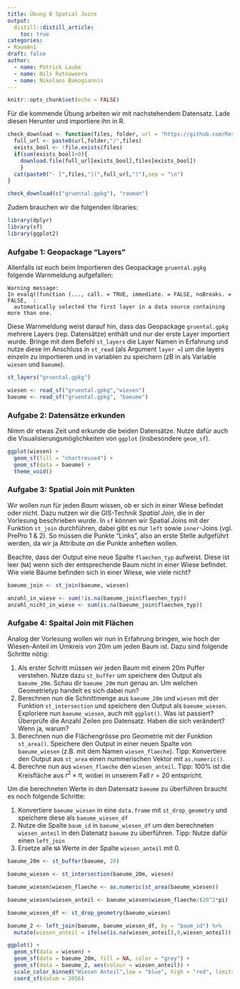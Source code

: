 ```yaml
---
title: Übung B Spatial Joins
output: 
  distill::distill_article:
    toc: true
categories:
- RaumAn1
draft: false
author:
  - name: Patrick Laube
  - name: Nils Ratnaweera
  - name: Nikolaos Bakogiannis
---
```


```r
knitr::opts_chunk$set(echo = FALSE)
```


Für die kommende Übung arbeiten wir mit nachstehendem Datensatz. Lade diesen Herunter und importiere ihn in R.


```r
check_download <- function(files, folder, url = "https://github.com/ResearchMethods-ZHAW/datasets/raw/main/"){
  full_url <- paste0(url,folder,"/",files)
  exists_bool <- !file.exists(files)
  if(sum(exists_bool)>0){
    download.file(full_url[exists_bool],files[exists_bool])
    }
  cat(paste0("- [",files,"](",full_url,")"),sep = "\n")
}

check_download(c("gruental.gpkg"), "rauman")

```

Zudem brauchen wir die folgenden libraries:

```r
library(dplyr)
library(sf)
library(ggplot2)
```

### Aufgabe 1: Geopackage "Layers"

Allenfalls ist euch beim Importieren des Geopackage `gruental.pgkg` folgende Warnmeldung aufgefallen:

```
Warning message:
In evalq((function (..., call. = TRUE, immediate. = FALSE, noBreaks. = FALSE,  :
  automatically selected the first layer in a data source containing more than one.
```

Diese Warnmeldung weist darauf hin, dass das Geopackage `gruental.gpkg` mehrere Layers (rep. Datensätze) enthält und nur der erste Layer importiert wurde. Bringe mit dem Befehl `st_layers` die Layer Namen in Erfahrung und nutze diese im Anschluss in `st_read` (als Argument `layer = `) um die layers einzeln zu importieren und in variablen zu speichern (zB in als Variable `wiesen` und `baeume`).


```r
st_layers("gruental.gpkg")

wiesen <- read_sf("gruental.gpkg","wiesen")
baeume <- read_sf("gruental.gpkg", "baeume")
```


### Aufgabe 2: Datensätze erkunden

Nimm dir etwas Zeit und erkunde die beiden Datensätze. Nutze dafür auch die Visualisierungsmöglichkeiten von `ggplot` (insbesondere `geom_sf`).

```r
ggplot(wiesen) +
  geom_sf(fill = "chartreuse4") +
  geom_sf(data = baeume) +
  theme_void()
```


### Aufgabe 3:  Spatial Join mit Punkten

Wir wollen nun für jeden *Baum* wissen, ob er sich in einer Wiese befindet oder nicht. Dazu nutzen wir die GIS-Technik *Spatial Join*, die in der Vorlesung beschrieben wurde. In `sf` können wir Spatial Joins mit der Funktion `st_join` durchführen, dabei gibt es nur `left` sowie `inner`-Joins (vgl. PrePro 1 & 2). So müssen die Punkte "Links", also an erste Stelle aufgeführt werden, da wir ja Attribute *an* die Punkte anheften wollen.

Beachte, dass der Output eine neue Spalte `flaechen_typ` aufweist. Diese ist leer (`NA`) wenn sich der entsprechende Baum nicht in einer Wiese befindet. Wie viele Bäume befinden sich in einer Wiese, wie viele nicht?

```r
baeume_join <- st_join(baeume, wiesen) 

anzahl_in_wiese <- sum(!is.na(baeume_join$flaechen_typ))
anzahl_nicht_in_wiese <- sum(is.na(baeume_join$flaechen_typ))
```


### Aufgabe 4: Spaital Join mit Flächen

Analog der Vorlesung wollen wir nun in Erfahrung bringen, wie hoch der Wiesen-Anteil im Umkreis von 20m um jeden Baum ist. Dazu sind folgende Schritte nötig: 

1. Als erster Schritt müssen wir jeden Baum mit einem 20m Puffer verstehen. Nutze dazu `st_buffer` um speichere den Output als `baeume_20m`. Schau dir `baeume_20m` nun genau an. Um welchen Geometrietyp handelt es sich dabei nun?
2. Berechnen nun die Schnittmenge aus `baeume_20m` und `wiesen` mit der Funktion `st_intersection` und speichere den Output als `baeume_wiesen`. Exploriere nun `baeume_wiesen`, auch mit `ggplot()`. Was ist passiert? Überprüfe die Anzahl Zeilen pro Datensatz. Haben die sich verändert? Wenn ja, warum?
3. Berechnen nun die Flächengrösse pro Geometrie mit der Funktion `st_area()`. Speichere den Output in einer neuen Spalte von `baeume_wiesen` (z.B. mit dem Namen `wiesen_flaeche`). Tipp: Konvertiere den Output aus `st_area` einen nummerischen Vektor mit `as.numeric()`.
4. Berechne nun aus `wiesen_flaeche` den `wiesen_anteil`. Tipp: 100% ist die Kreisfläche aus $r^2\times \pi$, wobei in unserem Fall $r = 20$ entspricht.

Um die berechneten Werte in den Datensatz `baeume` zu überführen braucht es noch folgende Schritte:

1. Konvertiere `baeume_wiesen` in eine `data.frame` mit `st_drop_geometry` und speichere diese als `baeume_wiesen_df`
2. Nutze die Spalte `baum_id` in `baeume_wiesen_df` um den berechneten `wiesen_anteil` in den Datenatz `baeume` zu überführen. Tipp: Nutze dafür einen `left_join`
3. Ersetze alle `NA` Werte in der Spalte `wiesen_anteil` mit 0.


```r
baeume_20m <- st_buffer(baeume, 20)

baeume_wiesen <- st_intersection(baeume_20m, wiesen) 

baeume_wiesen$wiesen_flaeche <- as.numeric(st_area(baeume_wiesen))

baeume_wiesen$wiesen_anteil <- baeume_wiesen$wiesen_flaeche/(20^2*pi)

baeume_wiesen_df <- st_drop_geometry(baeume_wiesen)

baeume_2 <- left_join(baeume, baeume_wiesen_df, by = "baum_id") %>%
  mutate(wiesen_anteil = ifelse(is.na(wiesen_anteil),0,wiesen_anteil))
```


```r
ggplot() +
  geom_sf(data = wiesen) +
  geom_sf(data = baeume_20m, fill = NA, color = "grey") +
  geom_sf(data = baeume_2, aes(colour = wiesen_anteil)) +
  scale_color_binned("Wiesen Anteil",low = "blue", high = "red", limits = c(0,1), label = scales::label_percent()) +
  coord_sf(datum = 2056)

```


